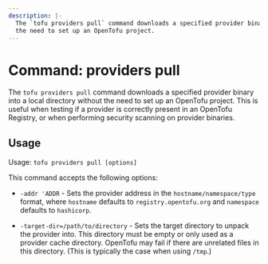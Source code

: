 ---
description: |-
  The `tofu providers pull` command downloads a specified provider binary into a local directory without
  the need to set up an OpenTofu project.
---

# Command: providers pull

The `tofu providers pull` command downloads a specified provider binary into a local directory without
the need to set up an OpenTofu project. This is useful when testing if a provider is correctly present in
an OpenTofu Registry, or when performing security scanning on provider binaries.

## Usage

Usage: `tofu providers pull [options]`

This command accepts the following options:

* `-addr 'ADDR` - Sets the provider address in the `hostname/namespace/type` format, where `hostname` defaults to
  `registry.opentofu.org` and `namespace` defaults to `hashicorp`.

* `-target-dir=/path/to/directory` - Sets the target directory to unpack the provider into. This directory must be
  empty or only used as a provider cache directory. OpenTofu may fail if there are unrelated files in this directory.
  (This is typically the case when using `/tmp`.)
